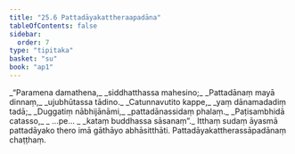 ```yaml
---
title: "25.6 Pattadāyakattheraapadāna"
tableOfContents: false
sidebar:
  order: 7
type: "tipitaka"
basket: "su"
book: "ap1"
---
```



<DynamicBreadcrumb />

<Division number="20" book="ap1">

<Paragraph number="3063" type="verses" book="ap1">
_“Paramena damathena,_  
_siddhatthassa mahesino;_  
_Pattadānaṃ mayā dinnaṃ,_  
_ujubhūtassa tādino._  

</Paragraph>

</Division>
<Division number="21" book="ap1">

<Paragraph number="3064" type="verses" book="ap1">
_Catunnavutito kappe,_  
_yaṃ dānamadadiṃ tadā;_  
_Duggatiṃ nābhijānāmi,_  
_pattadānassidaṃ phalaṃ._  

</Paragraph>

</Division>
<Division number="22" book="ap1">

<Paragraph number="3065" type="verses" book="ap1">
_Paṭisambhidā catasso,_  
_ …pe… _  
_kataṃ buddhassa sāsanaṃ”._  

</Paragraph>

<Paragraph number="3066" book="ap1">
Itthaṃ sudaṃ āyasmā pattadāyako thero imā gāthāyo abhāsitthāti.

</Paragraph>
</Division>

<Paragraph number="3067" type="center" book="ap1">
Pattadāyakattherassāpadānaṃ chaṭṭhaṃ.
</Paragraph>